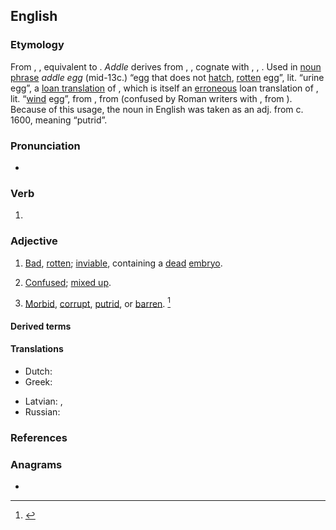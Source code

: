 ==English==

===Etymology===
From {{inh|en|enm|addledd}}, {{m|enm|adyld}}, equivalent to {{af|en|addle|t1=[[urine]], [[liquid]] [[filth]]|-ed}}.  ''Addle'' derives from {{der|en|ang|adel}}, {{m|ang|adela|t=[[mud]], [[mire]], liquid [[manure]]}}, cognate with {{cog|gmq-osw|adel||urine}}, {{cog|gml|adel}}, {{cog|nl|aal||[[manure]]}}. Used in [[noun phrase]] ''addle egg'' (mid-13c.) “egg that does not [[hatch]], [[rotten]] egg”, lit. “urine egg”, a [[loan translation]] of {{cog|la|ovum urinum}}, which is itself an [[erroneous]] loan translation of {{cog|grc|οὔριον ᾠόν||putrid egg}}, lit. “[[wind]] egg”, from {{m|grc|οὔριος||of the wind}}, from {{m|grc|οὖρος||fair wind}} (confused by Roman writers with {{m|grc|οὔριος||of urine}}, from {{m|grc|οὖρον||urine}}). Because of this usage, the noun in English was taken as an adj. from c. 1600, meaning “putrid”.

===Pronunciation===
* {{IPA|en|/ˈæ.dəld/}}

===Verb===
{{head|en|verb form}}

# {{en-past of|addle}}

===Adjective===
{{en-adj}}

# {{lb|en|of eggs}} [[bad|Bad]], [[rotten]]; [[inviable]], containing a [[dead]] [[embryo]].
# [[confused|Confused]]; [[mix up|mixed up]].
# {{lb|en|obsolete}} [[morbid|Morbid]], [[corrupt]], [[putrid]], or [[barren]]. <ref>{{cite-web |title=Webster’s Dictionary 1828 edition |url=http://machaut.uchicago.edu/?resource=Webster%27s&word=addled&use1828=on |accessdate=4 April 2011 |archiveurl=https://web.archive.org/web/20110411093948/http://machaut.uchicago.edu/?resource=Webster's |archivedate=11 April 2011 }}</ref>

====Derived terms====
{{der2|en
|drug-addled}}

====Translations====
{{trans-top|rotten (of eggs)}}
* Dutch: {{t+|nl|rot}}
* Greek: {{t+|el|κλούβιος}}
{{trans-mid}}
* Latvian: {{t|lv|vanckars|m}} {{qualifier|an egg with a half-developed dead embryo}}, {{t|lv|sapuvusi|f}} {{qualifier|rotten}}
* Russian: {{t+|ru|проту́хший}}
{{trans-bottom}}

===References===
<references/>

===Anagrams===
* {{anagrams|en|a=adddel|daddle}}